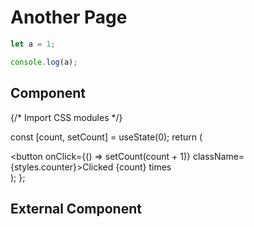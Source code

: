 # Another Page

```js filename="demo.js" {3} copy
let a = 1;

console.log(a);
```

## Component


{/* Import CSS modules */}

  const [count, setCount] = useState(0);
  return (
    <div>
      <button onClick={() => setCount(count + 1)} className={styles.counter}>Clicked {count} times</button>
    </div>
  );
};

<Counter/>

## External Component
